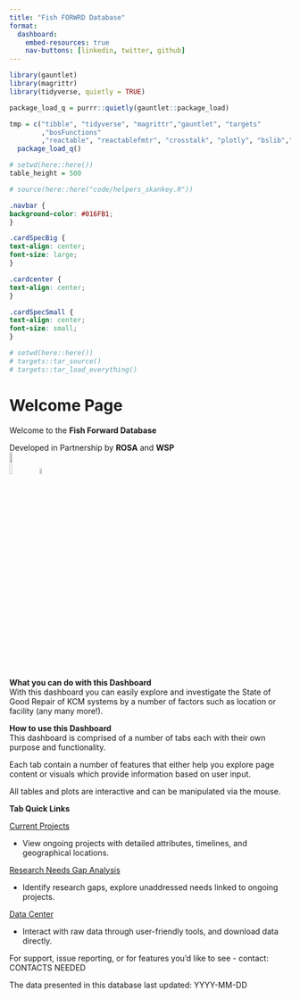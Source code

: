 ```yaml
---
title: "Fish FORWRD Database"
format: 
  dashboard:
    embed-resources: true
    nav-buttons: [linkedin, twitter, github]
---
```


```r
library(gauntlet)
library(magrittr)
library(tidyverse, quietly = TRUE)

package_load_q = purrr::quietly(gauntlet::package_load)

tmp = c("tibble", "tidyverse", "magrittr","gauntlet", "targets"
        ,"bosFunctions"
        ,"reactable", "reactablefmtr", "crosstalk", "plotly", "bslib","bsicons", "htmltools") %>% 
  package_load_q()
```

```r
# setwd(here::here())
table_height = 500

# source(here::here("code/helpers_skankey.R"))
```

```css
.navbar {
background-color: #016FB1;
}

.cardSpecBig {
text-align: center;
font-size: large;
}

.cardcenter {
text-align: center;
}

.cardSpecSmall {
text-align: center;
font-size: small;
}
```


```r
# setwd(here::here())
# targets::tar_source()
# targets::tar_load_everything()
```

# Welcome Page 

::: {.cardSpecBig}
Welcome to the <strong>Fish Forward Database</strong>    

Developed in Partnership by <strong>ROSA</strong> and <strong>WSP</strong>   
![](../docs/rosa_logo.jpg){width="10%"}  ![](../docs/img-png-wsp-black.png){width="5%"}
    
:::   

::: {.card}    
<strong>What you can do with this Dashboard</strong><br>
With this dashboard you can easily explore and investigate the State of Good Repair of KCM systems by a number of factors such as location or facility (any many more!).

<strong>How to use this Dashboard</strong><br>
This dashboard is comprised of a number of tabs each with their own purpose and functionality.   

Each tab contain a number of features that either help you explore page content or visuals which provide information based on user input.   

All tables and plots are interactive and can be manipulated via the mouse.

<strong>Tab Quick Links</strong>

[Current Projects](#current-projects)<br>

+ View ongoing projects with detailed attributes, timelines, and geographical locations.

[Research Needs Gap Analysis](#research-needs)<br>

+ Identify research gaps, explore unaddressed needs linked to ongoing projects.

[Data Center](#data-center)<br>

+ Interact with raw data through user-friendly tools, and download data directly.












:::

::: {.cardSpecSmall}
  
For support, issue reporting, or for features you'd like to see - contact:  CONTACTS NEEDED

The data presented in this database last updated: YYYY-MM-DD
   
:::

<!-- # Current Projects {orientation="rows" scrolling="false" #current-projects} -->

<!-- ## Top Info Bar {height="15%"} -->

<!-- ::: card -->
<!-- Basic introduction or brief overview of this page. Here is a link to ROSA website <https://www.rosascience.org/>. -->
<!-- ::: -->

<!-- ```{r} -->
<!-- #| component: valuebox -->
<!-- #| title: "Number of Projects" -->

<!-- list( -->
<!--   # icon = "calendar", -->
<!--   color = "yellow", -->
<!--   value = nrow(data_current_pro) -->
<!-- ) -->
<!-- ``` -->

<!-- ```{r} -->
<!-- #| component: valuebox -->
<!-- #| title: "% Completed Projects" -->

<!-- list( -->
<!--   icon = "", -->
<!--   color = "yellow", -->
<!--   value = (100*round(nrow(data_current_pro[data_current_pro$status_of_research == "Complete", ])/nrow(data_current_pro), 2)) %>% -->
<!--     paste0(., "%") -->
<!-- ) -->
<!-- ``` -->

<!-- ```{r} -->
<!-- #| component: valuebox -->
<!-- #| title: "Additional Metics" -->

<!-- list( -->
<!--   icon = "", -->
<!--   color = "yellow", -->
<!--   value = (100*round(nrow(data_current_pro[data_current_pro$status_of_research == "Complete", ])/nrow(data_current_pro), 2)) %>% -->
<!--     paste0(., "%") -->
<!-- ) -->
<!-- ``` -->

<!-- ## Main Body -->

<!-- ### Columm_1 {width="60%"} -->

<!-- ```{r} -->
<!-- #| title: "Research Need Snapshot (by category)”? " -->
<!-- viz_tble_crrnt_proj_shrt -->
<!-- ``` -->

<!-- ```{r} -->
<!-- #| title: "Projects by Location" -->
<!-- viz_proj_location_tree -->
<!-- ``` -->

<!-- ### Columm_2 {width="40%"} -->

<!-- ```{r} -->
<!-- #| title: "Timeline: Current Projects" -->
<!-- viz_prj_timeline -->
<!-- ``` -->

<!-- # Research Needs Gap Analysis {orientation="columns" scrolling="false" #research-needs} -->

<!-- ## Column {.tabset width="50%"} -->

<!-- ```{r} -->
<!-- #| title: Identified Needs Snapshot -->
<!-- viz_tble_needs_proj_shrt -->
<!-- ``` -->

<!-- ```{r} -->
<!-- #| title: Animal Group Completion Rate -->
<!-- viz_tble_need_anmlgrp -->
<!-- ``` -->

<!-- ## Column {width="50%"} -->

<!-- ### Row {height="40%"} -->

<!-- ```{r} -->
<!-- viz_tble_agg_addrssd_gap -->
<!-- ``` -->

<!-- ### Row {height="60%"} -->

<!-- ```{r} -->
<!-- viz_tble_agg_needs_animal_cmplt -->
<!-- ``` -->

<!-- # Data Center {#data-center} -->

<!-- ##  {.tabset} -->

<!-- ```{r} -->
<!-- #| title: Current Projects -->

<!-- id = "current_projects" -->
<!-- reactable( -->
<!--   data_current_pro %>% rename_with(strg_pretty_char) -->
<!--   ,columns = combined_named_lists( -->
<!--     # colDef_agg(cols = c(as.character(1:28), 'Grand Total'), rm_footer = T) -->
<!--     colDef_urlLink(cols = rtrn_cols(data_current_pro, "website"), link_text = "Link to site") -->
<!--     ,colDef_sticky(col = "Research Project Id Number", side = "left")) -->
<!--   ,defaultColDef = colDef(footerStyle = list(fontWeight = "bold")) -->
<!--   ,wrap = F -->
<!--   ,elementId = id -->
<!-- ) %>% -->
<!--   rctble_format_table() %>% -->
<!--   rctble_add_download(., id = id) -->
<!-- ``` -->

<!-- ```{r} -->
<!-- #| title: Identified Needed Projects -->

<!-- id = "project_needs" -->
<!-- reactable( -->
<!--   data_needed_pro %>% rename_with(strg_pretty_char) %>% select(!c("Count")) -->
<!--   ,columns = combined_named_lists( -->
<!--     # colDef_agg(cols = c(as.character(1:28), 'Grand Total'), rm_footer = T) -->
<!--     # colDef_urlLink(cols = rtrn_cols(data_current_pro, "website"), link_text = "Link to site") -->
<!--     colDef_sticky(col = "Research Need Id Number", side = "left")) -->
<!--   ,defaultColDef = colDef(footerStyle = list(fontWeight = "bold")) -->
<!--   ,wrap = F -->
<!--   ,elementId = id -->
<!-- ) %>% -->
<!--   rctble_format_table() %>% -->
<!--   rctble_add_download(., id = id) -->
<!-- ``` -->

<!-- ```{r} -->
<!-- #| title: Acronyms List -->

<!-- id = "acronyms_list" -->
<!-- reactable( -->
<!--   data_acro_list_pro %>% rename_with(strg_pretty_char) -->
<!--   # ,columns = combined_named_lists( -->
<!--     # colDef_agg(cols = c(as.character(1:28), 'Grand Total'), rm_footer = T) -->
<!--     # colDef_urlLink(cols = rtrn_cols(data_current_pro, "website"), link_text = "Link to site") -->
<!--     # ,colDef_sticky(col = "Research Project Id Number", side = "right")) -->
<!--   ,defaultColDef = colDef(footerStyle = list(fontWeight = "bold")) -->
<!--   ,wrap = F -->
<!--   ,elementId = id -->
<!-- ) %>% -->
<!--   rctble_format_table() %>% -->
<!--   rctble_add_download(., id = id) -->
<!-- ``` -->

<!-- ```{r} -->
<!-- #| title: Terms Definition -->

<!-- id = "terms_definition" -->
<!-- reactable( -->
<!--   data_def_terms_pro %>% rename_with(strg_pretty_char) %>% .[,c(1:3)] -->
<!--   # ,columns = combined_named_lists( -->
<!--   #   # colDef_agg(cols = c(as.character(1:28), 'Grand Total'), rm_footer = T) -->
<!--   #   colDef_urlLink(cols = rtrn_cols(data_current_pro, "website"), link_text = "Link to site") -->
<!--   #   ,colDef_sticky(col = "Research Project Id Number", side = "right")) -->
<!--   ,defaultColDef = colDef(footerStyle = list(fontWeight = "bold")) -->
<!--   ,wrap = T -->
<!--   ,elementId = id -->
<!-- ) %>% -->
<!--   rctble_format_table() %>% -->
<!--   rctble_add_download(., id = id) -->
<!-- ``` -->

<!-- ```{r} -->
<!-- #| title: References -->

<!-- id = "references" -->
<!-- reactable( -->
<!--   data_references_pro %>%  select(!c('database_notes')) %>% rename_with(strg_pretty_char) -->
<!--   # ,columns = combined_named_lists( -->
<!--   #   # colDef_agg(cols = c(as.character(1:28), 'Grand Total'), rm_footer = T) -->
<!--   #   colDef_urlLink(cols = rtrn_cols(data_current_pro, "website"), link_text = "Link to site") -->
<!--   #   ,colDef_sticky(col = "Research Project Id Number", side = "right")) -->
<!--   ,defaultColDef = colDef(footerStyle = list(fontWeight = "bold")) -->
<!--   ,wrap = F -->
<!--   ,elementId = id -->
<!-- ) %>% -->
<!--   rctble_format_table() %>% -->
<!--   rctble_add_download(., id = id) -->
<!-- ``` -->

<!-- ##  {.unnumbered} -->
